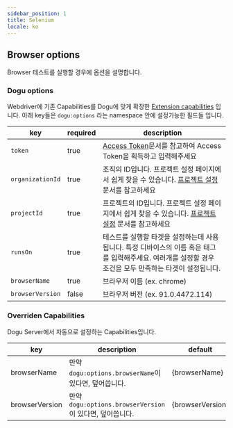 ```yaml
---
sidebar_position: 1
title: Selenium
locale: ko
---
```


## Browser options

Browser 테스트를 실행할 경우에 옵션을 설명합니다.

### Dogu options

Webdriver에 기존 Capabilities를 Dogu에 맞게 확장한 [Extension capabilities](https://www.w3.org/TR/webdriver/#dfn-extension-capability) 입니다. 아래 key들은 `dogu:options` 라는 namespace 안에 설정가능한 필드들 입니다.

| key              | required | description                                                                                                                                               |
| ---------------- | -------- | --------------------------------------------------------------------------------------------------------------------------------------------------------- |
| `token`          | true     | [Access Token](/api/access-token)문서를 참고하여 Access Token을 획득하고 입력해주세요                                                                     |
| `organizationId` | true     | 조직의 ID입니다. 프로젝트 설정 페이지에서 쉽게 찾을 수 있습니다. [프로젝트 설정](/management/project/settings) 문서를 참고하세요                          |
| `projectId`      | true     | 프로젝트의 ID입니다. 프로젝트 설정 페이지에서 쉽게 찾을 수 있습니다. [프로젝트 설정](/management/project/settings) 문서를 참고하세요                      |
| `runsOn`         | true     | 테스트를 실행할 타겟을 설정하는데 사용됩니다. 특정 디바이스의 이름 혹은 태그를 입력해주세요. 여러개를 설정할 경우 조건을 모두 만족하는 타겟이 설정됩니다. |
| `browserName`    | true     | 브라우저 이름 (ex. chrome)                                                                                                                                |
| `browserVersion` | false    | 브라우저 버전 (ex. 91.0.4472.114)                                                                                                                         |

### Overriden Capabilities

Dogu Server에서 자동으로 설정하는 Capabilities입니다.

| key            | description                                              | default          |
| -------------- | -------------------------------------------------------- | ---------------- |
| browserName    | 만약 `dogu:options.browserName`이 있다면, 덮어씁니다.    | {browserName}    |
| browserVersion | 만약 `dogu:options.browserVersion`이 있다면, 덮어씁니다. | {browserVersion} |
